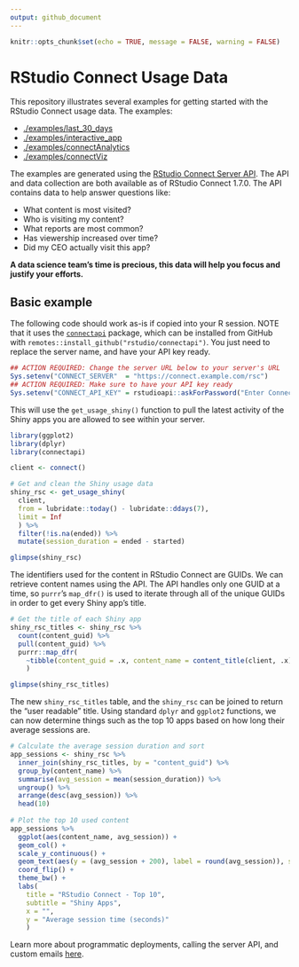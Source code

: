 ```yaml
---
output: github_document
---
```


```r
knitr::opts_chunk$set(echo = TRUE, message = FALSE, warning = FALSE)
```

# RStudio Connect Usage Data

This repository illustrates several examples for getting started with the
RStudio Connect usage data. The examples:

- [./examples/last_30_days](./examples/last_30_days)
- [./examples/interactive_app](./examples/interactive_app)
- [./examples/connectAnalytics](./examples/connectAnalytics)
- [./examples/connectViz](./examples/connectViz)

The examples are generated using the [RStudio Connect Server
API](https://docs.rstudio.com/connect/api). The API and data collection are both
available as of RStudio Connect 1.7.0. The API contains data to help answer
questions like:

- What content is most visited?
- Who is visiting my content?
- What reports are most common?
- Has viewership increased over time?
- Did my CEO actually visit this app?

**A data science team's time is precious, this data will help you focus and justify your efforts.**

## Basic example

The following code should work as-is if copied into your R session. NOTE that it
uses the [`connectapi`](https://github.com/rstudio/connectapi) package, which
can be installed from GitHub with
`remotes::install_github("rstudio/connectapi")`. You just need to replace the
server name, and have your API key ready.

```r
## ACTION REQUIRED: Change the server URL below to your server's URL
Sys.setenv("CONNECT_SERVER"  = "https://connect.example.com/rsc") 
## ACTION REQUIRED: Make sure to have your API key ready
Sys.setenv("CONNECT_API_KEY" = rstudioapi::askForPassword("Enter Connect Token:")) 
```

This will use the `get_usage_shiny()` function to pull the latest activity of
the Shiny apps you are allowed to see within your server.

```r
library(ggplot2)
library(dplyr)
library(connectapi)

client <- connect()

# Get and clean the Shiny usage data
shiny_rsc <- get_usage_shiny(
  client,
  from = lubridate::today() - lubridate::ddays(7), 
  limit = Inf
  ) %>%
  filter(!is.na(ended)) %>%
  mutate(session_duration = ended - started)

glimpse(shiny_rsc)
```

The identifiers used for the content in RStudio Connect are GUIDs. We can
retrieve content names using the API. The API handles only one GUID at a time,
so `purrr`'s `map_dfr()` is used to iterate through all of the unique GUIDs in
order to get every Shiny app's title.

```r
# Get the title of each Shiny app
shiny_rsc_titles <- shiny_rsc %>%
  count(content_guid) %>% 
  pull(content_guid) %>%
  purrr::map_dfr(
    ~tibble(content_guid = .x, content_name = content_title(client, .x))
    )

glimpse(shiny_rsc_titles)
```

The new `shiny_rsc_titles` table, and the `shiny_rsc` can be joined to return
the "user readable" title. Using standard `dplyr` and `ggplot2` functions, we
can now determine things such as the top 10 apps based on how long their average
sessions are.

```r
# Calculate the average session duration and sort
app_sessions <- shiny_rsc %>%
  inner_join(shiny_rsc_titles, by = "content_guid") %>%
  group_by(content_name) %>%
  summarise(avg_session = mean(session_duration)) %>%
  ungroup() %>%
  arrange(desc(avg_session)) %>%
  head(10)
  
# Plot the top 10 used content
app_sessions %>%
  ggplot(aes(content_name, avg_session)) +
  geom_col() +
  scale_y_continuous() +
  geom_text(aes(y = (avg_session + 200), label = round(avg_session)), size = 3) +
  coord_flip() +
  theme_bw() +
  labs(
    title = "RStudio Connect - Top 10", 
    subtitle = "Shiny Apps", 
    x = "", 
    y = "Average session time (seconds)"
    )
```

Learn more about programmatic deployments, calling the server API, and custom emails [here](https://docs.rstudio.com/user).
